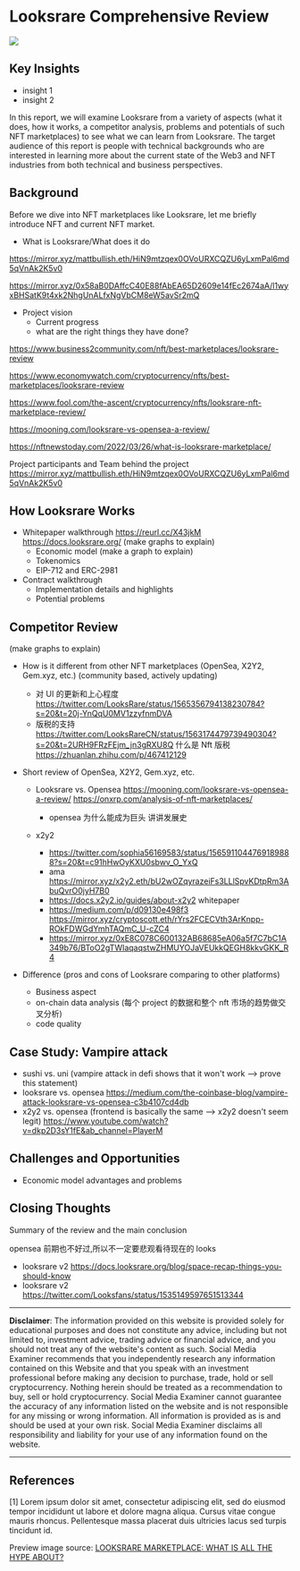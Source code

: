 # Looksrare Comprehensive Review

![](https://i0.wp.com/nftnewstoday.com/wp-content/uploads/2022/03/looks-rare.png?fit=1200%2C675&ssl=1)

## Key Insights

- insight 1
- insight 2

In this report, we will examine Looksrare from a variety of aspects (what it does, how it works, a competitor analysis, problems and potentials of such NFT marketplaces) to see what we can learn from Looksrare. The target audience of this report is people with technical backgrounds who are interested in learning more about the current state of the Web3 and NFT industries from both technical and business perspectives.

## Background

Before we dive into NFT marketplaces like Looksrare, let me briefly introduce NFT and current NFT market.

- What is Looksrare/What does it do

https://mirror.xyz/mattbullish.eth/HiN9mtzqex0OVoURXCQZU6yLxmPal6md5qVnAk2K5v0

https://mirror.xyz/0x58aB0DAffcC40E88fAbEA65D2609e14fEc2674aA/l1wyxBHSatK9t4xk2NhgUnALfxNgVbCM8eW5avSr2mQ

- Project vision
  - Current progress
  - what are the right things they have done?

https://www.business2community.com/nft/best-marketplaces/looksrare-review

https://www.economywatch.com/cryptocurrency/nfts/best-marketplaces/looksrare-review

https://www.fool.com/the-ascent/cryptocurrency/nfts/looksrare-nft-marketplace-review/

https://mooning.com/looksrare-vs-opensea-a-review/

https://nftnewstoday.com/2022/03/26/what-is-looksrare-marketplace/

Project participants and Team behind the project https://mirror.xyz/mattbullish.eth/HiN9mtzqex0OVoURXCQZU6yLxmPal6md5qVnAk2K5v0

## How Looksrare Works

- Whitepaper walkthrough
  https://reurl.cc/X43jkM
  https://docs.looksrare.org/
  (make graphs to explain)
  - Economic model (make a graph to explain)
  - Tokenomics
  - EIP-712 and ERC-2981
- Contract walkthrough
  - Implementation details and highlights
  - Potential problems

## Competitor Review

(make graphs to explain)

- How is it different from other NFT marketplaces (OpenSea, X2Y2, Gem.xyz, etc.)
  (community based, actively updating)
  - 对 UI 的更新和上心程度 https://twitter.com/LooksRare/status/1565356794138230784?s=20&t=20j-YnQqU0MV1zzyfnmDVA
  - 版税的支持 https://twitter.com/LooksRareCN/status/1563174479739490304?s=20&t=2URH9FRzFEjm_jn3gRXU8Q 什么是 Nft 版税 https://zhuanlan.zhihu.com/p/467412129
- Short review of OpenSea, X2Y2, Gem.xyz, etc.

  - Looksrare vs. Opensea https://mooning.com/looksrare-vs-opensea-a-review/ https://onxrp.com/analysis-of-nft-marketplaces/
    - opensea 为什么能成为巨头 讲讲发展史
  - x2y2

    - https://twitter.com/sophia56169583/status/1565911044769189888?s=20&t=c91hHwOyKXU0sbwv_O_YxQ
    - ama https://mirror.xyz/x2y2.eth/bU2wOZqyrazeiFs3LLlSpvKDtpRm3AbuQvrO0jyH7B0
    - https://docs.x2y2.io/guides/about-x2y2 whitepaper
    - https://medium.com/p/d09130e498f3 https://mirror.xyz/cryptoscott.eth/rYrs2FCECVth3ArKnpp-ROkFDWGdYmhTAQmC_U-cZC4
    - https://mirror.xyz/0xE8C078C600132AB68685eA06a5f7C7bC1A349b76/BToO2gTWIaqaqstwZHMUYOJaVEUkkQEGH8kkvGKK_R4

- Difference (pros and cons of Looksrare comparing to other platforms)
  - Business aspect
  - on-chain data analysis (每个 project 的数据和整个 nft 市场的趋势做交叉分析)
  - code quality

## Case Study: Vampire attack

- sushi vs. uni (vampire attack in defi shows that it won't work --> prove this statement)
- looksrare vs. opensea https://medium.com/the-coinbase-blog/vampire-attack-looksrare-vs-opensea-c3b4107cd4db
- x2y2 vs. opensea (frontend is basically the same --> x2y2 doesn't seem legit)
  https://www.youtube.com/watch?v=dkp2D3sY1fE&ab_channel=PlayerM

## Challenges and Opportunities

- Economic model advantages and problems

## Closing Thoughts

Summary of the review and the main conclusion

opensea 前期也不好过,所以不一定要悲观看待现在的 looks

- looksrare v2 https://docs.looksrare.org/blog/space-recap-things-you-should-know
- looksrare v2 https://twitter.com/Looksfans/status/1535149597651513344

---

**Disclaimer**: The information provided on this website is provided solely for educational purposes and does not constitute any advice, including but not limited to, investment advice, trading advice or financial advice, and you should not treat any of the website's content as such. Social Media Examiner recommends that you independently research any information contained on this Website and that you speak with an investment professional before making any decision to purchase, trade, hold or sell cryptocurrency. Nothing herein should be treated as a recommendation to buy, sell or hold cryptocurrency. Social Media Examiner cannot guarantee the accuracy of any information listed on the website and is not responsible for any missing or wrong information. All information is provided as is and should be used at your own risk. Social Media Examiner disclaims all responsibility and liability for your use of any information found on the website.

---

## References

[1] Lorem ipsum dolor sit amet, consectetur adipiscing elit, sed do eiusmod tempor incididunt ut labore et dolore magna aliqua. Cursus vitae congue mauris rhoncus. Pellentesque massa placerat duis ultricies lacus sed turpis tincidunt id.

Preview image source: [LOOKSRARE MARKETPLACE: WHAT IS ALL THE HYPE
ABOUT?](https://nftnewstoday.com/2022/03/26/what-is-looksrare-marketplace/)
